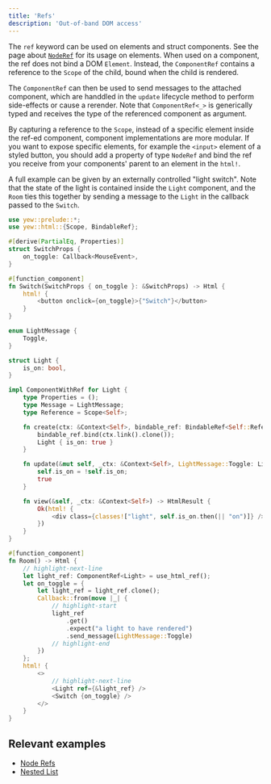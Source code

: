 ```yaml
---
title: 'Refs'
description: 'Out-of-band DOM access'
---
```


The `ref` keyword can be used on elements and struct components. See the page about [`NodeRef`](../../concepts/html/node-refs)
for its usage on elements. When used on a component, the ref does not bind a DOM `Element`. Instead,
the `ComponentRef` contains a reference to the `Scope` of the child, bound when the child is rendered.

The `ComponentRef` can then be used to send messages to the attached component, which are handdled in the `update`
lifecycle method to perform side-effects or cause a rerender. Note that `ComponentRef<_>` is generically typed
and receives the type of the referenced component as argument.

By capturing a reference to the `Scope`, instead of a specific element inside the ref-ed component, component implementations
are more modular. If you want to expose specific elements, for example the `<input>` element of a styled button, you should
add a property of type `NodeRef` and bind the ref you receive from your components' parent to an element in the `html!`.

A full example can be given by an externally controlled "light switch". Note that the state of the light
is contained inside the `Light` component, and the `Room` ties this together by sending a message to the
`Light` in the callback passed to the `Switch`.

```rust
use yew::prelude::*;
use yew::html::{Scope, BindableRef};

#[derive(PartialEq, Properties)]
struct SwitchProps {
    on_toggle: Callback<MouseEvent>,
}

#[function_component]
fn Switch(SwitchProps { on_toggle }: &SwitchProps) -> Html {
    html! {
        <button onclick={on_toggle}>{"Switch"}</button>
    }
}

enum LightMessage {
    Toggle,
}

struct Light {
    is_on: bool,
}

impl ComponentWithRef for Light {
    type Properties = ();
    type Message = LightMessage;
    type Reference = Scope<Self>;

    fn create(ctx: &Context<Self>, bindable_ref: BindableRef<Self::Reference>) -> Self {
        bindable_ref.bind(ctx.link().clone());
        Light { is_on: true }
    }

    fn update(&mut self, _ctx: &Context<Self>, LightMessage::Toggle: LightMessage) -> bool {
        self.is_on = !self.is_on;
        true
    }

    fn view(&self, _ctx: &Context<Self>) -> HtmlResult {
        Ok(html! {
            <div class={classes!["light", self.is_on.then(|| "on")]} />
        })
    }
}

#[function_component]
fn Room() -> Html {
    // highlight-next-line
    let light_ref: ComponentRef<Light> = use_html_ref();
    let on_toggle = {
        let light_ref = light_ref.clone();
        Callback::from(move |_| {
            // highlight-start
            light_ref
                .get()
                .expect("a light to have rendered")
                .send_message(LightMessage::Toggle)
            // highlight-end
        })
    };
    html! {
        <>
            // highlight-next-line
            <Light ref={&light_ref} />
            <Switch {on_toggle} />
        </>
    }
}
```

## Relevant examples

-   [Node Refs](https://github.com/yewstack/yew/tree/master/examples/node_refs)
-   [Nested List](https://github.com/yewstack/yew/tree/master/examples/nested_list)
